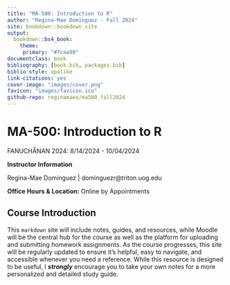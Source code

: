 ```yaml
---
title: "MA-500: Introduction to R"
author: "Regina-Mae Dominguez - Fall 2024"
site: bookdown::bookdown_site
output: 
  bookdown::bs4_book:
    theme: 
     primary: "#7caa90"
documentclass: book
bibliography: [book.bib, packages.bib]
biblio-style: apalike
link-citations: yes
cover-image: "images/cover.png"
favicon: "images/favicon.ico"
github-repo: reginamaee/ma500_fall2024
---
```


# MA-500: Introduction to R {.unnumbered}

FANUCHÅNAN 2024: 8/14/2024 - 10/04/2024

**Instructor Information**

Regina-Mae Dominguez \| dominguezr\@triton.uog.edu

**Office Hours & Location:** Online by Appointments

## Course Introduction {.unnumbered}

This `markdown` site will include notes, guides, and resources, while Moodle will be the central hub for the course as well as the platform for uploading and submitting homework assignments. As the course progresses, this site will be regularly updated to ensure it's helpful, easy to navigate, and accessible whenever you need a reference. While this resource is designed to be useful, I ***strongly*** encourage you to take your own notes for a more personalized and detailed study guide.
